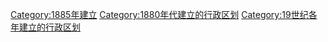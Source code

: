 {{Cat topic in year| topic=建立的行政区划|year=1885}}
[[Category:1885年建立|Category:1885年建立]]
[[Category:1880年代建立的行政区划|Category:1880年代建立的行政区划]]
[[Category:19世纪各年建立的行政区划|Category:19世纪各年建立的行政区划]]